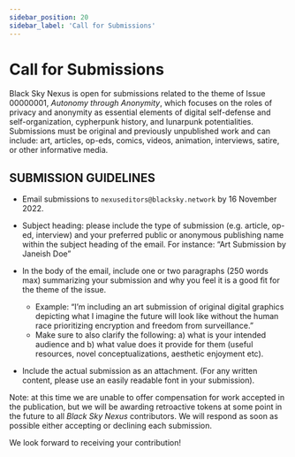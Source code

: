 ```yaml
---
sidebar_position: 20
sidebar_label: 'Call for Submissions'
---
```


# Call for Submissions

Black Sky Nexus is open for submissions related to the theme of Issue 00000001, *Autonomy through Anonymity*, which focuses on the roles of privacy and anonymity as essential elements of digital self-defense and self-organization, cypherpunk history, and lunarpunk potentialities. Submissions must be original and previously unpublished work and can include: art, articles, op-eds, comics, videos, animation, interviews, satire, or other informative media.


## SUBMISSION GUIDELINES

* Email submissions to `nexuseditors@blacksky.network` by 16 November 2022. 

* Subject heading: please include the type of submission (e.g. article, op-ed, interview) and your preferred public or anonymous publishing name within the subject heading of the email. For instance: “Art Submission by Janeish Doe”

* In the body of the email, include one or two paragraphs (250  words max) summarizing your submission and why you feel it is a good fit for the theme of the issue. 
    * Example: “I’m including an art submission of original digital graphics depicting what I imagine the future will look like without the human race prioritizing encryption and freedom from surveillance.”
    * Make sure to also clarify the following:  a) what is your intended audience and b) what value does it provide for them (useful resources, novel conceptualizations, aesthetic enjoyment etc).

* Include the actual submission as an attachment. (For any written content, please use an easily readable font in your submission). 

Note: at this time we are unable to offer compensation for work accepted in the publication, but we will be awarding retroactive tokens at some point in the future to all *Black Sky Nexus* contributors. We will respond as soon as possible either accepting or declining each submission.

We look forward to receiving your contribution!